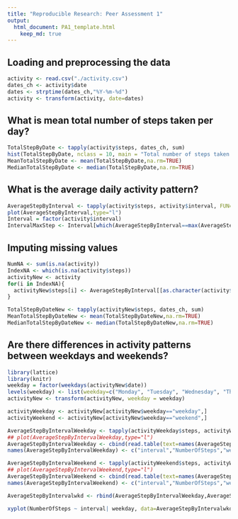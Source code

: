 ```yaml
---
title: "Reproducible Research: Peer Assessment 1"
output: 
  html_document: PA1_template.html
    keep_md: true
---
```



## Loading and preprocessing the data
```r

activity <- read.csv("./activity.csv")
dates_ch <- activity$date
dates <- strptime(dates_ch,"%Y-%m-%d")
activity <- transform(activity, date=dates)
```

## What is mean total number of steps taken per day?
```r
TotalStepByDate <- tapply(activity$steps, dates_ch, sum)
hist(TotalStepByDate, nclass = 10, main = "Total number of steps taken each day", xlab = "Total number of steps")
MeanTotalStepByDate <- mean(TotalStepByDate,na.rm=TRUE)
MedianTotalStepByDate <- median(TotalStepByDate,na.rm=TRUE)
```

## What is the average daily activity pattern?

```r
AverageStepByInterval <- tapply(activity$steps, activity$interval, FUN=function(x)mean(x,na.rm=TRUE))
plot(AverageStepByInterval,type="l")
Interval = factor(activity$interval)
IntervalMaxStep <- Interval[which(AverageStepByInterval==max(AverageStepByInterval,na.rm=TRUE))]
```

## Imputing missing values
```r
NumNA <- sum(is.na(activity))
IndexNA <- which(is.na(activity$steps))
activityNew <- activity
for(i in IndexNA){
  activityNew$steps[i] <- AverageStepByInterval[[as.character(activity$interval[i])]]
}

TotalStepByDateNew <- tapply(activityNew$steps, dates_ch, sum)
MeanTotalStepByDateNew <- mean(TotalStepByDateNew,na.rm=TRUE)
MedianTotalStepByDateNew <- median(TotalStepByDateNew,na.rm=TRUE)
```

## Are there differences in activity patterns between weekdays and weekends?
```r
library(lattice)
library(knitr)
weekday = factor(weekdays(activityNew$date))
levels(weekday) <- list(weekday=c("Monday", "Tuesday", "Wednesday", "Thursday", "Friday"), weekend=c("Saturday", "Sunday"))
activityNew <- transform(activityNew, weekday = weekday)

activityWeekday <- activityNew[activityNew$weekday=="weekday",]
activityWeekend <- activityNew[activityNew$weekday=="weekend",]

AverageStepByIntervalWeekday <- tapply(activityWeekday$steps, activityWeekday$interval, FUN=function(x)mean(x,na.rm=TRUE))
## plot(AverageStepByIntervalWeekday,type="l")
AverageStepByIntervalWeekday <- cbind(read.table(text=names(AverageStepByIntervalWeekday)),AverageStepByIntervalWeekday, rep("weekday",dim(AverageStepByIntervalWeekday)))
names(AverageStepByIntervalWeekday) <- c("interval","NumberOfSteps","weekday")

AverageStepByIntervalWeekend <- tapply(activityWeekend$steps, activityWeekend$interval, FUN=function(x)mean(x,na.rm=TRUE))
## plot(AverageStepByIntervalWeekend,type="l")
AverageStepByIntervalWeekend <- cbind(read.table(text=names(AverageStepByIntervalWeekend)),AverageStepByIntervalWeekend, rep("weekend",dim(AverageStepByIntervalWeekend)))
names(AverageStepByIntervalWeekend) <- c("interval","NumberOfSteps","weekday")

AverageStepByIntervalwkd <- rbind(AverageStepByIntervalWeekday,AverageStepByIntervalWeekend)

xyplot(NumberOfSteps ~ interval| weekday, data=AverageStepByIntervalwkd, layout = c(1,2),type="l")

```
